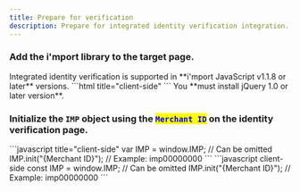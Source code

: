 ```yaml
---
title: Prepare for verification
description: Prepare for integrated identity verification integration.
---
```




### Add the **i'mport library** to the target page.

<Hint style="info">
Integrated identity verification is supported in **i'mport JavaScript v1.1.8 or later** versions.

</Hint>

<Tabs>
<Tab title="HTML">
```html title="client-side"
<!-- jQuery -->
<script type="text/javascript" src="https://code.jquery.com/jquery-1.12.4.min.js" ></script>
<!-- iamport.payment.js -->
<script type="text/javascript" src="https://cdn.iamport.kr/js/iamport.payment-{SDK-latest version}.js"></script>
```


</Tab>
</Tabs>

<Hint style="danger">
You **must install jQuery 1.0 or later version**.

</Hint>

### Initialize the `IMP` object using the <mark style="color:blue;">**`Merchant ID`**</mark> on the identity verification page.

<Tabs>
<Tab title="JavaScript">
```javascript title="client-side"
var IMP = window.IMP; // Can be omitted
IMP.init("{Merchant ID}"); // Example: imp00000000
```


</Tab>

<Tab title="JavaScript(ES Next)">
```javascript
client-side
const IMP = window.IMP; // Can be omitted
IMP.init("{Merchant ID}"); // Example: imp00000000
```

</Tab>
</Tabs>
